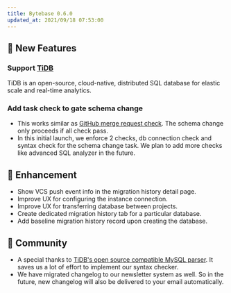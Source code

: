 ```yaml
---
title: Bytebase 0.6.0
updated_at: 2021/09/18 07:53:00
---
```


## 🚀 New Features

### Support [TiDB](https://pingcap.com/)

TiDB is an open-source, cloud-native, distributed SQL database for elastic scale and real-time analytics.

### Add task check to gate schema change

- This works similar as [GitHub merge request check](https://docs.github.com/en/github/collaborating-with-pull-requests/collaborating-on-repositories-with-code-quality-features/about-status-checks). The schema change only proceeds if all check pass.
- In this initial launch, we enforce 2 checks, db connection check and syntax check for the schema change task. We plan to add more checks like advanced SQL analyzer in the future.

## 🎄 Enhancement

- Show VCS push event info in the migration history detail page.
- Improve UX for configuring the instance connection.
- Improve UX for transferring database between projects.
- Create dedicated migration history tab for a particular database.
- Add baseline migration history record upon creating the database.

## 🎠 Community

- A special thanks to [TiDB's open source compatible MySQL parser](https://github.com/pingcap/parser). It saves us a lot of effort to implement our syntax checker.
- We have migrated changelog to our newsletter system as well. So in the future, new changelog will also be delivered to your email automatically.

<IncludeBlock url="/docs/get-started/install/install-upgrade"></IncludeBlock>
